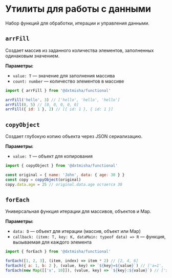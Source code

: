 
<Meta title='@dxtmisha/functional/ru/Data Utils'/>

# Утилиты для работы с данными

Набор функций для обработки, итерации и управления данными.

## `arrFill`

Создает массив из заданного количества элементов, заполненных одинаковым значением.

**Параметры:**
- `value: T` — значение для заполнения массива
- `count: number` — количество элементов в массиве

```javascript
import { arrFill } from '@dxtmisha/functional'

arrFill('hello', 3) // ['hello', 'hello', 'hello']
arrFill(0, 5) // [0, 0, 0, 0, 0]
arrFill({ id: 1 }, 2) // [{ id: 1 }, { id: 1 }]
```

## `copyObject`

Создает глубокую копию объекта через JSON сериализацию.

**Параметры:**
- `value: T` — объект для копирования

```javascript
import { copyObject } from '@dxtmisha/functional'

const original = { name: 'John', data: { age: 30 } }
const copy = copyObject(original)
copy.data.age = 25 // original.data.age остается 30
```

## `forEach`

Универсальная функция итерации для массивов, объектов и Map.

**Параметры:**
- `data: D` — объект для итерации (массив, объект или Map)
- `callback: (item: T, key: K, dataMain: typeof data) => R` — функция, вызываемая для каждого элемента

```javascript
import { forEach } from '@dxtmisha/functional'

forEach([1, 2, 3], (item, index) => item * 2) // [2, 4, 6]
forEach({ a: 1, b: 2 }, (value, key) => `${key}=${value}`) // ['a=1', 'b=2']
forEach(new Map([['x', 10]]), (value, key) => `${key}:${value}`) // ['x:10']
```
